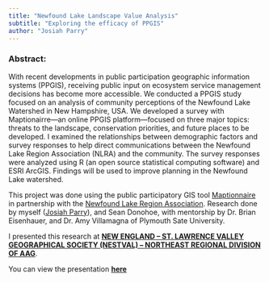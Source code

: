 ```yaml
---
title: "Newfound Lake Landscape Value Analysis" 
subtitle: "Exploring the efficacy of PPGIS"
author: "Josiah Parry"
---
```

### Abstract:
With recent developments in public participation geographic information systems (PPGIS), receiving public input on ecosystem service management decisions has become more accessible. We conducted a PPGIS study focused on an analysis of community perceptions of the Newfound Lake Watershed in New Hampshire, USA. We developed a survey with Maptionairre—an online PPGIS platform—focused on three major topics: threats to the landscape, conservation priorities, and future places to be developed. I examined the relationships between demographic factors and survey responses to help direct communications between the Newfound Lake Region Association (NLRA) and the community. The survey responses were analyzed using R (an open source statistical computing software) and ESRI ArcGIS. Findings will be used to improve planning in the Newfound Lake watershed. 

This project was done using the public participatory GIS tool [Maptionnaire](maptionnaire.com) in partnership with the [Newfound Lake Region Association](http://newfoundlake.org/). Research done by myself ([Josiah Parry](linkedin.com/in/josiahparry)), and Sean Donohoe, with mentorship by Dr. Brian Eisenhauer, and Dr. Amy Villamagna of Plymouth Sate University. 

I presented this research at [**NEW ENGLAND – ST. LAWRENCE VALLEY GEOGRAPHICAL SOCIETY (NESTVAL) – NORTHEAST REGIONAL DIVISION OF AAG**](http://nestval2016.ubishops.ca/).

You can view the presentation [**here**](https://prezi.com/uchr4_g_qzns/newfound-lake-watershed/)


